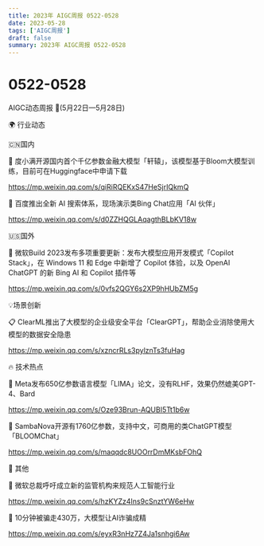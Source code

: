 ```yaml
---
title: 2023年 AIGC周报 0522-0528
date: 2023-05-28
tags: ['AIGC周报']
draft: false
summary: 2023年 AIGC周报 0522-0528
---
```

# 0522-0528



AIGC动态周报 🚀(5月22日—5月28日)

🌍 行业动态

🇨🇳国内

📰 度小满开源国内首个千亿参数金融大模型「轩辕」，该模型基于Bloom大模型训练，目前可在Huggingface中申请下载

https://mp.weixin.qq.com/s/qiRiRQEKxS47HeSjrIQkmQ

📰 百度推出全新 AI 搜索体系，现场演示类Bing Chat应用「AI 伙伴」

https://mp.weixin.qq.com/s/d0ZZHQGLAqagthBLbKV18w

🇺🇸国外

📰 微软Build 2023发布多项重要更新：发布大模型应用开发模式「Copilot Stack」，在 Windows 11 和 Edge 中新增了 Copilot 体验，以及 OpenAI ChatGPT 的新 Bing AI 和 Copilot 插件等

https://mp.weixin.qq.com/s/0vfs2QGY6s2XP9hHUbZM5g

💡场景创新

📋 ClearML推出了大模型的企业级安全平台「ClearGPT」，帮助企业消除使用大模型的数据安全隐患

https://mp.weixin.qq.com/s/xzncrRLs3pylznTs3fuHag

🔥 技术热点

📝 Meta发布650亿参数语言模型「LIMA」论文，没有RLHF，效果仍然媲美GPT-4、Bard

https://mp.weixin.qq.com/s/Oze93Brun-AQUBI5Tt1b6w

📝 SambaNova开源有1760亿参数，支持中文，可商用的类ChatGPT模型「BLOOMChat」

https://mp.weixin.qq.com/s/maqqdc8UOOrrDmMKsbFOhQ

🎉 其他

🚀 微软总裁呼吁成立新的监管机构来规范人工智能行业

https://mp.weixin.qq.com/s/hzKYZz4Ins9cSnztYW6eHw

🚀 10分钟被骗走430万，大模型让AI诈骗成精

https://mp.weixin.qq.com/s/eyxR3nHz7Z4Ja1snhgi6Aw